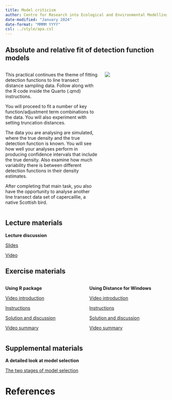 ```yaml
---
title: Model criticism
author: Centre for Research into Ecological and Environmental Modelling <br> **University of St Andrews**
date-modified: "January 2024"
date-format: "MMMM YYYY"
csl: ../style/apa.csl
---
```


## Absolute and relative fit of detection function models


::: columns

::: {.column width="60%"}
This practical continues the theme of fitting detection functions to line transect distance sampling data.  Follow along with the R code inside the Quarto (.qmd) instructions.

You will proceed to fit a number of key function/adjustment term combinations to the data.  You will also experiment with setting truncation distances.

The data you are analysing are simulated, where the true density and the true detection function is known.  You will see how well your analyses perform in producing confidence intervals that include the true density.  Also examine how much variability there is between different detection functions in their density estimates.

After completing that main task, you also have the opportunity to analyse another line transect data set of capercaillie, a native Scottish bird.
:::

::: {.column width="40%"}
![](criticism-unsplash.jpg)

:::

:::

## Lecture materials
::: slide-deck
**Lecture discussion**


::: slides
[Slides](Mod3-2023-gof-assumptions.pdf)
:::


::: video
[Video](https://youtu.be/HMiQ9rDZoEg)
:::
:::

## Exercise materials

::: columns

::: {.column width="50%"}
::: lab
**Using R package**

::: video
[Video introduction](https://youtu.be/_4RX6P4PB4k)
:::


::: instructions
[Instructions](R-prac/Pr3-instructions.qmd)
:::

::: instructions
[Solution and discussion](R-prac/Prac3_solution.qmd)
:::

::: video
[Video summary](https://youtu.be/_4RX6P4PB4k)
:::


:::
:::

::: {.column width="50%"}

::: lab
**Using Distance for Windows**

::: video
[Video introduction](https://youtu.be/_4RX6P4PB4k)
:::

::: instructions
[Instructions](DistWin-prac/Pr3-instructions-DistWin.qmd)
:::

::: instructions
[Solution and discussion](DistWin-prac/Pr3-solution-DistWin.qmd)
:::

::: video
[Video summary](https://youtu.be/_4RX6P4PB4k)
:::

:::

:::


:::

## Supplemental materials
::: homework
**A detailed look at model selection**

::: instructions
[The two stages of model selection](R-prac/modelsel-demo.qmd)
:::
:::

# References